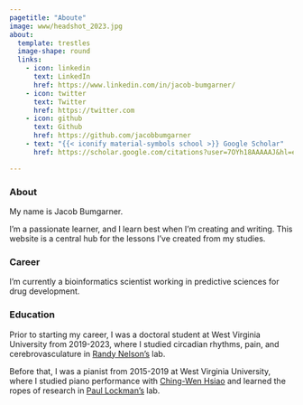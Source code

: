 ```yaml
---
pagetitle: "Aboute"
image: www/headshot_2023.jpg
about:
  template: trestles
  image-shape: round
  links:
    - icon: linkedin
      text: LinkedIn
      href: https://www.linkedin.com/in/jacob-bumgarner/
    - icon: twitter
      text: Twitter
      href: https://twitter.com
    - icon: github
      text: Github
      href: https://github.com/jacobbumgarner
    - text: "{{< iconify material-symbols school >}} Google Scholar"
      href: https://scholar.google.com/citations?user=7OYh18AAAAAJ&hl=en

---
```


### About
My name is Jacob Bumgarner.

I'm a passionate learner, and I learn best when I'm creating and writing. This
website is a central hub for the lessons I've created from my studies.

### Career
I'm currently a bioinformatics scientist working in predictive sciences for 
drug development. 

### Education 
Prior to starting my career, I was a doctoral student at West Virginia
University from 2019-2023, where I studied circadian rhythms, pain, and
cerebrovasculature in [Randy
Nelson's](https://medicine.hsc.wvu.edu/neuroscience/faculty-labs/randy-nelson-phd/)
lab.

Before that, I was a pianist from 2015-2019 at West Virginia University, where I
studied piano performance with [Ching-Wen Hsiao](https://www.chingwenhsiao.com/)
and learned the ropes of research in [Paul
Lockman's](https://www.linkedin.com/in/paul-lockman-268b752a/) lab.
